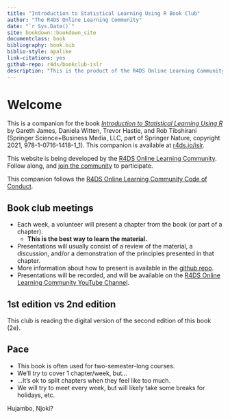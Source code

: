 ```yaml
--- 
title: "Introduction to Statistical Learning Using R Book Club"
author: "The R4DS Online Learning Community"
date: "`r Sys.Date()`"
site: bookdown::bookdown_site
documentclass: book
bibliography: book.bib
biblio-style: apalike
link-citations: yes
github-repo: r4ds/bookclub-islr
description: "This is the product of the R4DS Online Learning Community's Introduction to Statistical Learning Using R Book Club."
---
```


# Welcome {-}

This is a companion for the book [_Introduction to Statistical Learning Using R_](https://www.statlearning.com) by Gareth James, Daniela Witten, Trevor Hastie, and Rob Tibshirani (Springer Science+Business Media, LLC, part of Springer Nature, copyright 2021, 978-1-0716-1418-1_1).
This companion is available at [r4ds.io/islr](https://r4ds.io/islr).

This website is being developed by the [R4DS Online Learning Community](https://rfordatasci.com). Follow along, and [join the community](https://r4ds.io/join) to participate.

This companion follows the [R4DS Online Learning Community Code of Conduct](https://r4ds.io/conduct).

## Book club meetings {-}

- Each week, a volunteer will present a chapter from the book (or part of a chapter).
  - **This is the best way to learn the material.**
- Presentations will usually consist of a review of the material, a discussion, and/or a demonstration of the principles presented in that chapter.
- More information about how to present is available in the [github repo](https://github.com/r4ds/bookclub-islr).
- Presentations will be recorded, and will be available on the [R4DS Online Learning Community YouTube Channel](https://r4ds.io/youtube).

## 1st edition vs 2nd edition {-}

This club is reading the digital version of the second edition of this book (2e).

## Pace {-}

- This book is often used for two-semester-long courses.
- We'll _try_ to cover 1 chapter/week, but...
- ...It's ok to split chapters when they feel like too much.
- We will try to meet every week, but will likely take some breaks for holidays, etc.

Hujambo, Njoki?
